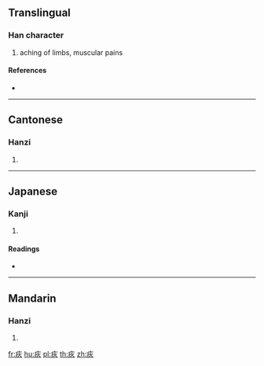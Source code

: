 {{character info/new}}
==Translingual==

===Han character===
{{Han char|rn=104|rad=疒|as=04|sn=9|four=00189|canj=KF,XKF|ids=⿸疒火}}

# aching of limbs, muscular pains

====References====
* {{Han ref|kx=0769.240|dkj=22044|dj=1180.010|hdz=42663.100|uh=75A2|ud=30114|bh=ACCF|bd=44239}}

----

==Cantonese==

===Hanzi===
{{yue-hanzi|jyut=|y=chan3}}

# {{defn|lang=yue|sort=疒04}}

----

==Japanese==

===Kanji===
{{ja-kanji|grade=|rs=疒04}}

# {{defn|lang=ja|sort=疒04}}

====Readings====
* {{ja-readings|on=[[ちん]] (chin)|kun=|nanori=}}

----

==Mandarin==

===Hanzi===
{{cmn-hanzi|pin=[[chèn]] ([[chen4]])|wg=ch'en<sup>4</sup>}}

# {{defn|lang=cmn|sort=疒04}}

[[fr:疢]]
[[hu:疢]]
[[pl:疢]]
[[th:疢]]
[[zh:疢]]